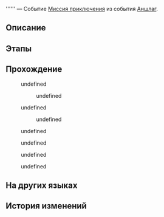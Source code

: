 {{Дополнить|Диалоги.}}
{{Миссия Инфобокс
|id              = 8025202
|Название        = 
|Изображение     = Миссия Освоения .png
|Тип             = Миссия приключения
|События         = Аншлаг
|Глава           = 
|Условия         = Завершена [[Миссия приключения]] ''[[Аншлаг]]''
|Персонажи       = Первопроходец; Серебряный Волк; Чжаося
|СтартЛокация    = «Рассекатель небес»
|Мир             = Лофу Сяньчжоу
|Локации         = «Рассекатель небес»
|Предыдущая      = Аншлаг
|Следующая       = 
|Награды         = 
}}
'''''' — Событие [[Миссия приключения]] из события [[Аншлаг]].

==Описание==
{{Описание|<!--официальное описание из Перекрёстка судеб-->}}

==Этапы==


==Прохождение==
{{Дополнить}}

:{{tx}}
<!--Unknown TalkSentence: 802520601-->
:{{Диалог|Стрелка}} undefined
:<!--Unknown TalkSentence: 802520603-->
::{{tx}}
::{{Диалог|Стрелка}} undefined
:<!--Unknown TalkSentence: 802520607-->
:<!--Unknown TalkSentence: 802520608-->
:<!--Unknown TalkSentence: 802520609-->
:{{Диалог|Стрелка}} undefined
:<!--Unknown TalkSentence: 802520605-->
::{{tx}}
::{{Диалог|Стрелка}} undefined
:<!--Unknown TalkSentence: 802520607-->
:<!--Unknown TalkSentence: 802520608-->
:<!--Unknown TalkSentence: 802520609-->
<!--Unknown TalkSentence: 802520603-->
:{{tx}}
:{{Диалог|Стрелка}} undefined
<!--Unknown TalkSentence: 802520607-->
<!--Unknown TalkSentence: 802520608-->
<!--Unknown TalkSentence: 802520609-->
:{{tx}}
<!--Unknown TalkSentence: 802520701-->
:{{Диалог|Стрелка}} undefined
:<!--Unknown TalkSentence: 802520703-->
:<!--Unknown TalkSentence: 802520704-->
:<!--Unknown TalkSentence: 802520705-->
:<!--Unknown TalkSentence: 802520706-->
:<!--Unknown TalkSentence: 802520707-->
:<!--Unknown TalkSentence: 802520708-->
:<!--Unknown TalkSentence: 802520709-->
:<!--Unknown TalkSentence: 802520710-->
:<!--Unknown TalkSentence: 802520711-->
:<!--Unknown TalkSentence: 802520712-->
:<!--Unknown TalkSentence: 802520713-->
:<!--Unknown TalkSentence: 802520714-->
:<!--Unknown TalkSentence: 802520715-->
:{{Диалог|Стрелка}} undefined
:<!--Unknown TalkSentence: 802520705-->
:<!--Unknown TalkSentence: 802520706-->
:<!--Unknown TalkSentence: 802520707-->
:<!--Unknown TalkSentence: 802520708-->
:<!--Unknown TalkSentence: 802520709-->
:<!--Unknown TalkSentence: 802520710-->
:<!--Unknown TalkSentence: 802520711-->
:<!--Unknown TalkSentence: 802520712-->
:<!--Unknown TalkSentence: 802520713-->
:<!--Unknown TalkSentence: 802520714-->
:<!--Unknown TalkSentence: 802520715-->
:{{Диалог|Стрелка}} undefined
:<!--Unknown TalkSentence: 802520707-->
:<!--Unknown TalkSentence: 802520708-->
:<!--Unknown TalkSentence: 802520709-->
:<!--Unknown TalkSentence: 802520710-->
:<!--Unknown TalkSentence: 802520711-->
:<!--Unknown TalkSentence: 802520712-->
:<!--Unknown TalkSentence: 802520713-->
:<!--Unknown TalkSentence: 802520714-->
:<!--Unknown TalkSentence: 802520715-->
<!--Unknown TalkSentence: 802520707-->
<!--Unknown TalkSentence: 802520708-->
<!--Unknown TalkSentence: 802520709-->
<!--Unknown TalkSentence: 802520710-->
<!--Unknown TalkSentence: 802520711-->
<!--Unknown TalkSentence: 802520712-->
<!--Unknown TalkSentence: 802520713-->
<!--Unknown TalkSentence: 802520714-->
<!--Unknown TalkSentence: 802520715-->
{{Диалог Конец}}

==На других языках==
{{На других языках
|en   = 
|zhs  = 
|zht  = 
|ja   = 
|ko   = 
|es   = 
|fr   = 
|ru   = 
|th   = 
|vi   = 
|de   = 
|id   = 
|pt   = 
}}

==История изменений==
{{История изменений|2.7}}
